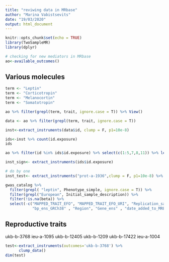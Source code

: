 ```yaml
---
title: "reviwing data in MRbase"
author: "Marina Vabistsevits"
date: "19/03/2020"
output: html_document
---
```


```r
knitr::opts_chunk$set(echo = TRUE)
library(TwoSampleMR)
library(dplyr)
```

```r
# checking for new mediators in MRbase
ao<-available_outcomes()
```

## Various molecules
```r
term <- "Leptin"
term <- "Corticotropin"
term <- "Melanocortin"
term <- "Somatotropin"
```

```r

ao %>% filter(grepl(term, trait, ignore.case = T)) %>% View()

data <- ao %>% filter(grepl(term, trait, ignore.case = T)) 

inst<-extract_instruments(data$id, clump = F, p1=10e-8)

ids<-inst %>% count(id.exposure)
ids

ao %>% filter(id %in% ids$id.exposure) %>% select(c(1:5,7,8,11)) %>% left_join(., ids, by=c("id"="id.exposure") )%>% View()

inst_sign<- extract_instruments(ids$id.exposure)

# do by one
inst_test<- extract_instruments("prot-a-1936",clump = F, p1=10e-8) %>% clump_data()


```

```r
gwas_catalog %>% 
  filter(grepl( "leptin", Phenotype_simple, ignore.case = T)) %>% 
  filter(grepl("European", Initial_sample_description)) %>% 
  filter(!is.na(beta)) %>% 
  select(-c("MAPPED_TRAIT_EFO", "MAPPED_TRAIT_EFO_URI", "Replication_sample_description",  "chr" , 
            "bp_ens_GRCh38" , "Region", "Gene_ens" , "date_added_to_MRBASE"  )) %>% View()
```


## Reproductive traits
ukb-b-3768
ieu-a-1095
ukb-b-12405
ukb-b-1209
ukb-b-17422
ieu-a-1004

```r
test<-extract_instruments(outcomes='ukb-b-3768') %>% 
      clump_data()
dim(test)
```

